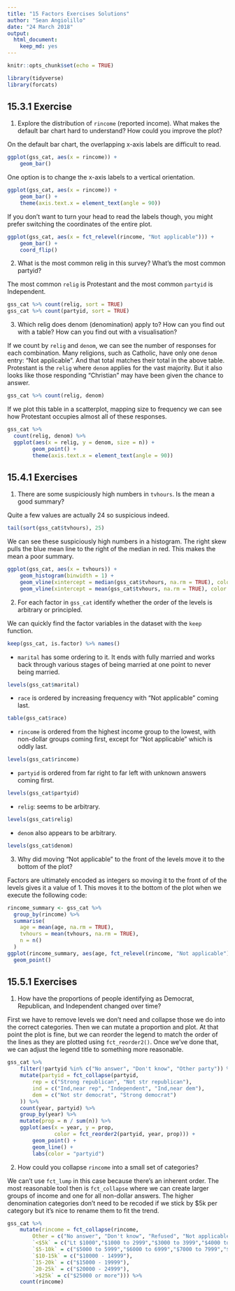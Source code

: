 ```yaml
---
title: "15 Factors Exercises Solutions"
author: "Sean Angiolillo"
date: "24 March 2018"
output: 
  html_document: 
    keep_md: yes
---
```


```r
knitr::opts_chunk$set(echo = TRUE)
```

```r
library(tidyverse)
library(forcats)
```

## 15.3.1 Exercise

1. Explore the distribution of `rincome` (reported income). What makes the default bar chart hard to understand? How could you improve the plot?

On the default bar chart, the overlapping x-axis labels are difficult to read.

```r
ggplot(gss_cat, aes(x = rincome)) + 
    geom_bar()
```

One option is to change the x-axis labels to a vertical orientation.

```r
ggplot(gss_cat, aes(x = rincome)) + 
    geom_bar() + 
    theme(axis.text.x = element_text(angle = 90))
```

If you don't want to turn your head to read the labels though, you might prefer switching the coordinates of the entire plot.

```r
ggplot(gss_cat, aes(x = fct_relevel(rincome, "Not applicable"))) + 
    geom_bar() + 
    coord_flip()
```

2. What is the most common relig in this survey? What’s the most common partyid?

The most common `relig` is Protestant and the most common `partyid` is Independent.

```r
gss_cat %>% count(relig, sort = TRUE)
gss_cat %>% count(partyid, sort = TRUE)
```

3. Which relig does denom (denomination) apply to? How can you find out with a table? How can you find out with a visualisation?

If we count by `relig` and `denom`, we can see the number of responses for each combination. Many religions, such as Catholic, have only one `denom` entry: "Not applicable". And that total matches their total in the above table. Protestant is the `relig` where `denom` applies for the vast majority. But it also looks like those responding "Christian" may have been given the chance to answer.

```r
gss_cat %>% count(relig, denom)
```

If we plot this table in a scatterplot, mapping size to frequency we can see how Protestant occupies almost all of these responses.

```r
gss_cat %>%
  count(relig, denom) %>%
  ggplot(aes(x = relig, y = denom, size = n)) +
        geom_point() +
        theme(axis.text.x = element_text(angle = 90))
```


## 15.4.1 Exercises

1. There are some suspiciously high numbers in `tvhours`. Is the mean a good summary?

Quite a few values are actually 24 so suspicious indeed.

```r
tail(sort(gss_cat$tvhours), 25)
```

We can see these suspiciously high numbers in a histogram. The right skew pulls the blue mean line to the right of the median in red. This makes the mean a poor summary.

```r
ggplot(gss_cat, aes(x = tvhours)) + 
    geom_histogram(binwidth = 1) + 
    geom_vline(xintercept = median(gss_cat$tvhours, na.rm = TRUE), color = "red") +
    geom_vline(xintercept = mean(gss_cat$tvhours, na.rm = TRUE), color = "blue")
```

2. For each factor in `gss_cat` identify whether the order of the levels is arbitrary or principled.

We can quickly find the factor variables in the dataset with the `keep` function.

```r
keep(gss_cat, is.factor) %>% names()
```

* `marital` has some ordering to it. It ends with fully married and works back through various stages of being married at one point to never being married.

```r
levels(gss_cat$marital)
```

* `race` is ordered by increasing frequency with "Not applicable" coming last.

```r
table(gss_cat$race)
```

* `rincome` is ordered from the highest income group to the lowest, with non-dollar groups coming first, except for "Not applicable" which is oddly last.

```r
levels(gss_cat$rincome)
```

* `partyid` is ordered from far right to far left with unknown answers coming first.

```r
levels(gss_cat$partyid)
```

* `relig`: seems to be arbitrary.

```r
levels(gss_cat$relig)
```

* `denom` also appears to be arbitrary.

```r
levels(gss_cat$denom)
```

3. Why did moving “Not applicable” to the front of the levels move it to the bottom of the plot?

Factors are ultimately encoded as integers so moving it to the front of of the levels gives it a value of 1. This moves it to the bottom of the plot when we execute the following code:

```r
rincome_summary <- gss_cat %>%
  group_by(rincome) %>%
  summarise(
    age = mean(age, na.rm = TRUE),
    tvhours = mean(tvhours, na.rm = TRUE),
    n = n()
  )
ggplot(rincome_summary, aes(age, fct_relevel(rincome, "Not applicable"))) +
  geom_point()
```

## 15.5.1 Exercises

1. How have the proportions of people identifying as Democrat, Republican, and Independent changed over time?

First we have to remove levels we don't need and collapse those we do into the correct categories. Then we can mutate a proportion and plot. At that point the plot is fine, but we can reorder the legend to match the order of the lines as they are plotted using `fct_reorder2()`. Once we've done that, we can adjust the legend title to something more reasonable.

```r
gss_cat %>%
    filter(!partyid %in% c("No answer", "Don't know", "Other party")) %>%
    mutate(partyid = fct_collapse(partyid,
        rep = c("Strong republican", "Not str republican"),
        ind = c("Ind,near rep", "Independent", "Ind,near dem"),
        dem = c("Not str democrat", "Strong democrat")
    )) %>%
    count(year, partyid) %>%
    group_by(year) %>%
    mutate(prop = n / sum(n)) %>%
    ggplot(aes(x = year, y = prop, 
               color = fct_reorder2(partyid, year, prop))) +
        geom_point() +
        geom_line() +
        labs(color = "partyid")
```


2. How could you collapse `rincome` into a small set of categories?

We can't use `fct_lump` in this case because there's an inherent order. The most reasonable tool then is `fct_collapse` where we can create larger groups of income and one for all non-dollar answers. The higher denomination categories don't need to be recoded if we stick by $5k per category but it's nice to rename them to fit the trend.

```r
gss_cat %>% 
    mutate(rincome = fct_collapse(rincome,
        Other = c("No answer", "Don't know", "Refused", "Not applicable"),
        `<$5k` = c("Lt $1000","$1000 to 2999","$3000 to 3999","$4000 to 4999"),
        `$5-10k` = c("$5000 to 5999","$6000 to 6999","$7000 to 7999","$8000 to 9999"),
        `$10-15k` = c("$10000 - 14999"),
        `15-20k` = c("$15000 - 19999"),
        `20-25k` = c("$20000 - 24999"),
        `>$25k` = c("$25000 or more"))) %>%
    count(rincome)
```

